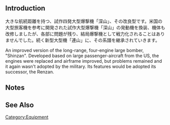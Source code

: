 {{EquipmentInfo}}

==Introduction==
大きな航続距離を持つ、試作四発大型爆撃機「深山」、その改良型です。米国の大型旅客機を参考に開発された試作大型爆撃機「深山」の発動機を換装、機体も改修しましたが、各部に問題が残り、結局爆撃機として戦力化されることはありませんでした。続く新型大型機「連山」に、その系譜を継承されていきます。

An improved version of the long-range, four-engine large bomber, "Shinzan". Developed based on large passenger-aircraft from the US, the engines were replaced and airframe improved, but problems remained and it again wasn't adopted by the military. Its features would be adopted its successor, the Renzan.

==Notes==


==See Also==
{{Equipmentlist}}
[[Category:Equipment]]